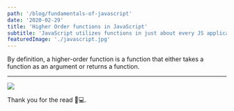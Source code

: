 ```yaml
---
path: '/blog/fundamentals-of-javascript'
date: '2020-02-29'
title: 'Higher Order functions in JavaScript'
subtitle: 'JavaScript utilizes functions in just about every JS application that exists. We'll explore what it means to be a higher-order function with examples!'
featuredImage: './javascript.jpg'
---
```


By definition, a higher-order function is a function that either takes a function as an argument or returns a function.

---
![](https://miro.medium.com/max/804/1*lU33rCWoiW31simf-nWUVQ.png)

Thank you for the read 👨💻.
